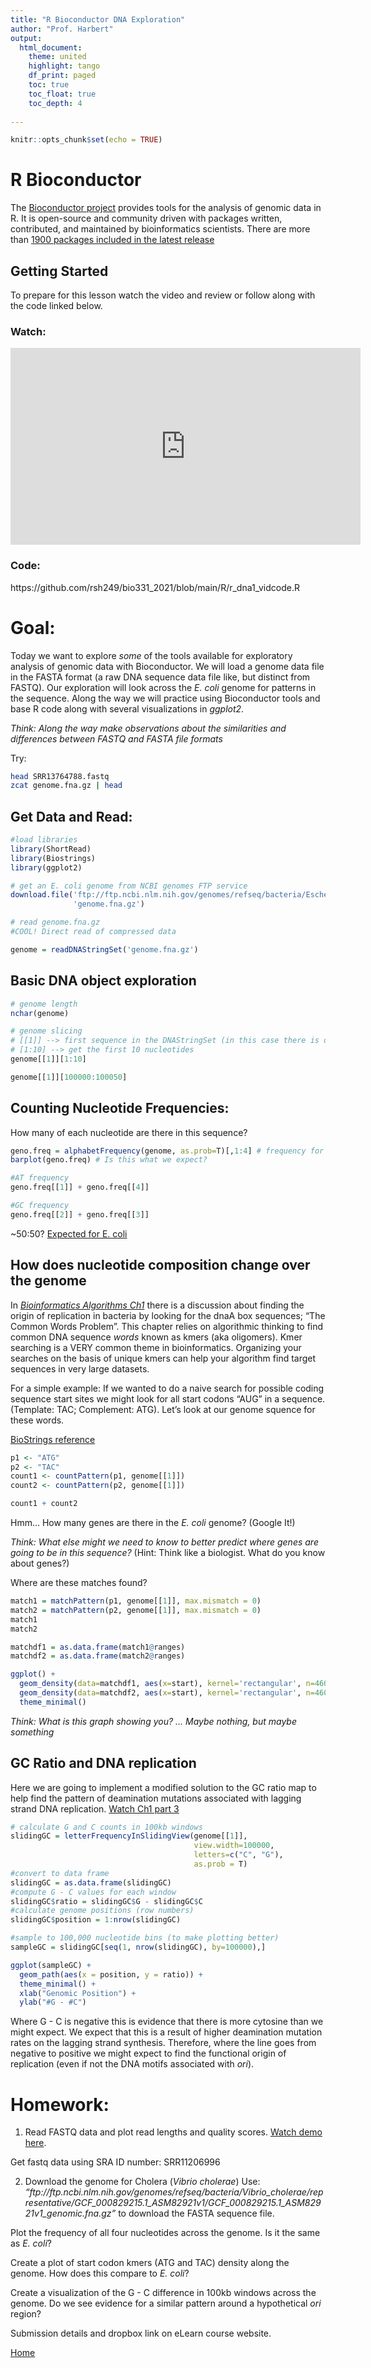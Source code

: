 ```yaml
---
title: "R Bioconductor DNA Exploration"
author: "Prof. Harbert"
output: 
  html_document:
    theme: united
    highlight: tango
    df_print: paged
    toc: true
    toc_float: true
    toc_depth: 4
    
---
```



```r
knitr::opts_chunk$set(echo = TRUE)
```

# R Bioconductor

The [Bioconductor project](https://www.bioconductor.org/) provides tools for the analysis of genomic data in R. It is open-source and community driven with packages written, contributed, and maintained by bioinformatics scientists. There are more than [1900 packages included in the latest release](https://www.bioconductor.org/packages/release/BiocViews.html#___Software)

## Getting Started

To prepare for this lesson watch the video and review or follow along with the code linked below.

### Watch:

<iframe width="560" height="315" src="https://www.youtube.com/embed/E_HfxDJRE10" frameborder="0" allow="accelerometer; autoplay; clipboard-write; encrypted-media; gyroscope; picture-in-picture" allowfullscreen></iframe>

### Code: 

https://github.com/rsh249/bio331_2021/blob/main/R/r_dna1_vidcode.R

# Goal:

Today we want to explore *some* of the tools available for exploratory analysis of genomic data with Bioconductor. We will load a genome data file in the FASTA format (a raw DNA sequence data file like, but distinct from FASTQ). Our exploration will look across the *E. coli* genome for patterns in the sequence. Along the way we will practice using Bioconductor tools and base R code along with several visualizations in *ggplot2*.

*Think: Along the way make observations about the similarities and differences between FASTQ and FASTA file formats*

Try:

```bash
head SRR13764788.fastq
zcat genome.fna.gz | head
```

## Get Data and Read:

```R
#load libraries
library(ShortRead)
library(Biostrings)
library(ggplot2)

# get an E. coli genome from NCBI genomes FTP service
download.file('ftp://ftp.ncbi.nlm.nih.gov/genomes/refseq/bacteria/Escherichia_coli/reference/GCF_000005845.2_ASM584v2/GCF_000005845.2_ASM584v2_genomic.fna.gz',
              'genome.fna.gz')

# read genome.fna.gz 
#COOL! Direct read of compressed data

genome = readDNAStringSet('genome.fna.gz')
```

## Basic DNA object exploration

```R
# genome length
nchar(genome)

# genome slicing
# [[1]] --> first sequence in the DNAStringSet (in this case there is only one)
# [1:10] --> get the first 10 nucleotides
genome[[1]][1:10]

genome[[1]][100000:100050]

```

## Counting Nucleotide Frequencies: 

How many of each nucleotide are there in this sequence?

```R
geno.freq = alphabetFrequency(genome, as.prob=T)[,1:4] # frequency for A, C, G, or T
barplot(geno.freq) # Is this what we expect?

#AT frequency
geno.freq[[1]] + geno.freq[[4]]

#GC frequency
geno.freq[[2]] + geno.freq[[3]]

```
~50:50? [Expected for E. coli](http://dro.deakin.edu.au/eserv/DU:30034416/chen-bacterialgenomic-2010.pdf)

## How does nucleotide composition change over the genome

In [*Bioinformatics Algorithms Ch1*](https://youtu.be/M6qVRaNjcY0) there is a discussion about finding the origin of replication in bacteria by looking for the dnaA box sequences; "The Common Words Problem". This chapter relies on algorithmic thinking to find common DNA sequence *words* known as kmers (aka oligomers). Kmer searching is a VERY common theme in bioinformatics. Organizing your searches on the basis of unique kmers can help your algorithm find target sequences in very large datasets.

For a simple example: If we wanted to do a naive search for possible coding sequence start sites we might look for all start codons "AUG" in a sequence. (Template: TAC; Complement: ATG). Let's look at our genome squence for these words.

[BioStrings reference](https://bioconductor.org/packages/release/bioc/vignettes/BSgenome/inst/doc/GenomeSearching.pdf)

```R
p1 <- "ATG"
p2 <- "TAC"
count1 <- countPattern(p1, genome[[1]])
count2 <- countPattern(p2, genome[[1]])

count1 + count2


```

Hmm... How many genes are there in the *E. coli* genome? (Google It!)

*Think: What else might we need to know to better predict where genes are going to be in this sequence?* (Hint: Think like a biologist. What do you know about genes?)

Where are these matches found?

```R
match1 = matchPattern(p1, genome[[1]], max.mismatch = 0)
match2 = matchPattern(p2, genome[[1]], max.mismatch = 0)
match1
match2

matchdf1 = as.data.frame(match1@ranges)
matchdf2 = as.data.frame(match2@ranges)

ggplot() +
  geom_density(data=matchdf1, aes(x=start), kernel='rectangular', n=4600, col='darkorange') + 
  geom_density(data=matchdf2, aes(x=start), kernel='rectangular', n=4600, col='steelblue') + 
  theme_minimal()

```
*Think: What is this graph showing you? ... Maybe nothing, but maybe something*


## GC Ratio and DNA replication

Here we are going to implement a modified solution to the GC ratio map to help find the pattern of deamination mutations associated with lagging strand DNA replication. [Watch Ch1 part 3](https://youtu.be/xmaag0IJO0c) 

```R
# calculate G and C counts in 100kb windows
slidingGC = letterFrequencyInSlidingView(genome[[1]], 
                                         view.width=100000,
                                         letters=c("C", "G"), 
                                         as.prob = T)
#convert to data frame
slidingGC = as.data.frame(slidingGC)
#compute G - C values for each window
slidingGC$ratio = slidingGC$G - slidingGC$C
#calculate genome positions (row numbers)
slidingGC$position = 1:nrow(slidingGC)

#sample to 100,000 nucleotide bins (to make plotting better)
sampleGC = slidingGC[seq(1, nrow(slidingGC), by=100000),]

ggplot(sampleGC) +
  geom_path(aes(x = position, y = ratio)) +
  theme_minimal() + 
  xlab("Genomic Position") +
  ylab("#G - #C")
```
Where G - C is negative this is evidence that there is more cytosine than we might expect. We expect that this is a result of higher deamination mutation rates on the lagging strand synthesis. Therefore, where the line goes from negative to positive we might expect to find the functional origin of replication (even if not the DNA motifs associated with *ori*).

# Homework:

1) Read FASTQ data and plot read lengths and quality scores. [Watch demo here](https://youtu.be/E_HfxDJRE10).

  Get fastq data using SRA ID number: SRR11206996
  
2) Download the genome for Cholera (*Vibrio cholerae*)
  Use: *"ftp://ftp.ncbi.nlm.nih.gov/genomes/refseq/bacteria/Vibrio_cholerae/representative/GCF_000829215.1_ASM82921v1/GCF_000829215.1_ASM82921v1_genomic.fna.gz"* to download the FASTA sequence file.
  
  Plot the frequency of all four nucleotides across the genome. Is it the same as *E. coli*?
  
  Create a plot of start codon kmers (ATG and TAC) density along the genome. How does this compare to *E. coli*?
  
  Create a visualization of the G - C difference in 100kb windows across the genome. Do we see evidence for a similar pattern around a hypothetical *ori* region?


Submission details and dropbox link on eLearn course website.

[Home](https://bio331.devbioinformatics.org)
